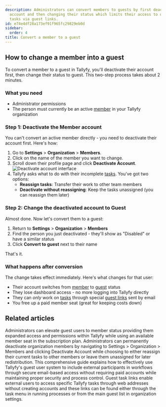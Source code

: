 ```yaml
---
description: Administrators can convert members to guests by first deactivating their
  account and then changing their status which limits their access to only assigned
  tasks via guest links.
id: e74e4df28a173ef91f965fc29829eb0d
sidebar:
  order: 4
title: Convert a member to a guest
---
```



## How to change a member into a guest

To convert a member to a guest in Tallyfy, you'll deactivate their account first, then change their status to guest. This two-step process takes about 2 minutes.

### What you need
- Administrator permissions
- The person must currently be an active [member](/products/pro/documenting/members/) in your Tallyfy organization

### Step 1: Deactivate the Member account

You can't convert an active member directly - you need to deactivate their account first. Here's how:
<Steps>
1. Go to **Settings** > **Organization** > **Members**.
2. Click on the name of the member you want to change.
3. Scroll down their profile page and click **Deactivate Account**.
   ![Deactivate account interface](https://screenshots.tallyfy.com/tallyfy%2Fpro%2Fdesktop-light-remove-member1.png)
4. Tallyfy asks what to do with their incomplete [tasks](/products/pro/tracking-and-tasks/tasks/). You've got two options:
   - **Reassign tasks**: Transfer their work to other team members
   - **Deactivate without reassigning**: Keep the tasks unassigned (you can reassign them later)
</Steps>

### Step 2: Change the deactivated account to Guest

Almost done. Now let's convert them to a guest:
<Steps>
1. Return to **Settings** > **Organization** > **Members**
2. Find the person you just deactivated - they'll show as "Disabled" or have a similar status
3. Click **Convert to guest** next to their name
</Steps>

That's it.

### What happens after conversion

The change takes effect immediately. Here's what changes for that user:

- Their account switches from [member](/products/pro/documenting/members/) to [guest](/products/pro/documenting/guests/) status
- They lose dashboard access - no more logging into Tallyfy directly
- They can *only* work on [tasks](/products/pro/tracking-and-tasks/tasks/) through special [guest links](/products/pro/documenting/guests/how-to-find-a-guest-task-link-in-tallyfy/) sent by email
- You free up a paid member seat (great for keeping costs down)


## Related articles
<CardGrid>
<LinkTitleCard header="<b>Guests > Convert a guest into a member</b>" href="/products/pro/documenting/guests/convert_guest_into_member/" > Administrators can elevate guest users to member status providing them expanded access and permissions within Tallyfy while using an available member seat in the subscription plan. </LinkTitleCard>
<LinkTitleCard header="<b>Members > How to remove a member</b>" href="/products/pro/documenting/members/how-can-i-remove-a-member-from-my-tallyfy-organization/" > Administrators can permanently deactivate organization members by navigating to Settings > Organization > Members and clicking Deactivate Account while choosing to either reassign their current tasks to other members or leave them unassigned for later redistribution. </LinkTitleCard>
<LinkTitleCard header="<b>Guests > Guest user management</b>" href="/products/pro/documenting/guests/guest-user-guide/" > This comprehensive guide explains how to effectively use Tallyfy's guest user system to include external participants in workflows through secure email-based access without requiring paid accounts while maintaining proper security and process control. </LinkTitleCard>
<LinkTitleCard header="<b>Guests > Get a guest's unique link</b>" href="/products/pro/documenting/guests/how-to-find-a-guest-task-link-in-tallyfy/" > Guest task links enable external users to access specific Tallyfy tasks through web addresses without creating accounts and these links can be found either through the task menu in running processes or from the main guest list in organization settings. </LinkTitleCard>
</CardGrid>